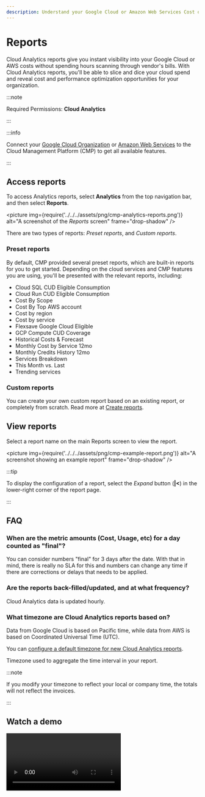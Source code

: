 ```yaml
---
description: Understand your Google Cloud or Amazon Web Services Cost or Usage data
---
```


# Reports

Cloud Analytics reports give you instant visibility into your Google Cloud or AWS costs without spending hours scanning through vendor's bills. With Cloud Analytics reports, you'll be able to slice and dice your cloud spend and reveal cost and performance optimization opportunities for your organization.

:::note

Required Permissions: **Cloud Analytics**

:::

:::info

Connect your [Google Cloud Organization](../../google-cloud/connect-google-cloud-service-account.mdx) or [Amazon Web Services](../../amazon-web-services/invite-existing-aws-account.mdx) to the Cloud Management Platform (CMP) to get all available features.

:::

## Access reports

To access Analytics reports, select **Analytics** from the top navigation bar, and then select **Reports**.

<picture
  img={require('../../../assets/png/cmp-analytics-reports.png')}
  alt="A screenshot of the _Reports_ screen"
  frame="drop-shadow"
/>

There are two types of reports: _Preset reports_, and _Custom reports_.

### Preset reports

By default, CMP provided several preset reports, which are built-in reports for you to get started. Depending on the cloud services and CMP features you are using, you'll be presented with the relevant reports, including:

- Cloud SQL CUD Eligible Consumption
- Cloud Run CUD Eligible Consumption
- Cost By Scope
- Cost By Top AWS account
- Cost by region
- Cost by service
- Flexsave Google Cloud Eligible
- GCP Compute CUD Coverage
- Historical Costs & Forecast
- Monthly Cost by Service 12mo
- Monthly Credits History 12mo
- Services Breakdown
- This Month vs. Last
- Trending services

### Custom reports

You can create your own custom report based on an existing report, or completely from scratch. Read more at [Create reports](create-report.mdx).

## View reports

Select a report name on the main Reports screen to view the report.

<picture
  img={require('../../../assets/png/cmp-example-report.png')}
  alt="A screenshot showing an example report"
  frame="drop-shadow"
/>

:::tip

To display the configuration of a report, select the _Expand_ button (**|<**) in the lower-right corner of the report page.

:::

## FAQ

### When are the metric amounts (Cost, Usage, etc) for a day counted as "final"?

You can consider numbers "final" for 3 days after the date. With that in mind, there is really no SLA for this and numbers can change any time if there are corrections or delays that needs to be applied.

### Are the reports back-filled/updated, and at what frequency?

Cloud Analytics data is updated hourly.

### What timezone are Cloud Analytics reports based on?

Data from Google Cloud is based on Pacific time, while data from AWS is based on Coordinated Universal Time (UTC).

You can [configure a default timezone for new Cloud Analytics reports](../../general/general-settings.mdx).

Timezone used to aggregate the time interval in your report.

:::note

If you modify your timezone to reflect your local or company time, the totals will not reflect the invoices.

:::

## Watch a demo

<video
  type="loom"
  id="3bb89b9c624a4a52a2ecfbb61a56b4b8"
  thumb="-full-1605722125651.jpg"
/>
